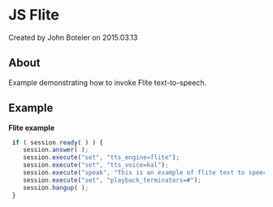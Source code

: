 
# JS Flite 

 Created by  John Boteler on 2015.03.13

## About

Example demonstrating how to invoke Flite text-to-speech.

## Example

**Flite example**

```js
 if ( session.ready( ) ) {
    session.answer( );     
    session.execute("set", "tts_engine=flite");
    session.execute("set", "tts_voice=kal");
    session.execute("speak", "This is an example of flite text to speech engine.");
    session.execute("set", "playback_terminators=#");     
    session.hangup( );
 }
```


